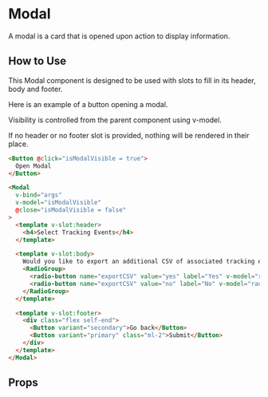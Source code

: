 
# Modal

A modal is a card that is opened upon action to display information.

<Preview>
  <Story id="components-modal--primary" />
</Preview>

## How to Use

This Modal component is designed to be used with slots to fill in its header, body and footer.

Here is an example of a button opening a modal.

Visibility is controlled from the parent component using v-model.

If no header or no footer slot is provided, nothing will be rendered in their place.

```html
<Button @click="isModalVisible = true">
  Open Modal
</Button>

<Modal
  v-bind="args"
  v-model="isModalVisible"
  @close="isModalVisible = false"
>
  <template v-slot:header>
    <h4>Select Tracking Events</h4>
  </template>

  <template v-slot:body>
    Would you like to export an additional CSV of associated tracking events?
    <RadioGroup>
      <radio-button name="exportCSV" value="yes" label="Yes" v-model="radioModel"/>
      <radio-button name="exportCSV" value="no" label="No" v-model="radioModel" />
    </RadioGroup>
  </template>

  <template v-slot:footer>
    <div class="flex self-end">
      <Button variant="secondary">Go back</Button>
      <Button variant="primary" class="ml-2">Submit</Button>
    </div>
  </template>
</Modal>
```

## Props

<ArgsTable story={PRIMARY_STORY} />
